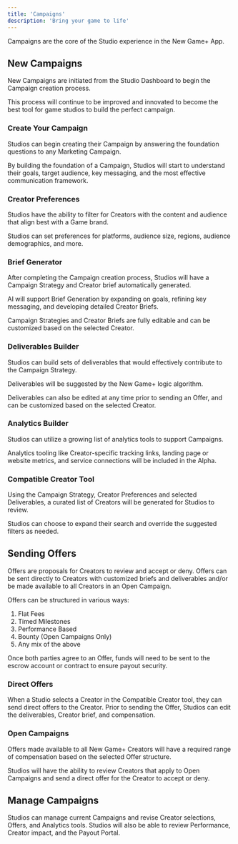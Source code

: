 ```yaml
---
title: 'Campaigns'
description: 'Bring your game to life'
---
```

Campaigns are the core of the Studio experience in the New Game+ App. 

## New Campaigns
New Campaigns are initiated from the Studio Dashboard to begin the Campaign creation process. 

This process will continue to be improved and innovated to become the best tool for game studios to build the perfect campaign.

### Create Your Campaign
Studios can begin creating their Campaign by answering the foundation questions to any Marketing Campaign.

By building the foundation of a Campaign, Studios will start to understand their goals, target audience, key messaging, and the most effective communication framework.

### Creator Preferences
Studios have the ability to filter for Creators with the content and audience that align best with a Game brand.

Studios can set preferences for platforms, audience size, regions, audience demographics, and more.

### Brief Generator
After completing the Campaign creation process, Studios will have a Campaign Strategy and Creator brief automatically generated.

AI will support Brief Generation by expanding on goals, refining key messaging, and developing detailed Creator Briefs.

Campaign Strategies and Creator Briefs are fully editable and can be customized based on the selected Creator.

### Deliverables Builder
Studios can build sets of deliverables that would effectively contribute to the Campaign Strategy. 

Deliverables will be suggested by the New Game+ logic algorithm. 

Deliverables can also be edited at any time prior to sending an Offer, and can be customized based on the selected Creator.

### Analytics Builder
Studios can utilize a growing list of analytics tools to support Campaigns. 

Analytics tooling like Creator-specific tracking links, landing page or website metrics, and service connections will be included in the Alpha.

### Compatible Creator Tool
Using the Campaign Strategy, Creator Preferences and selected Deliverables, a curated list of Creators will be generated for Studios to review.

Studios can choose to expand their search and override the suggested filters as needed.

## Sending Offers
Offers are proposals for Creators to review and accept or deny. Offers can be sent directly to Creators with customized briefs and deliverables and/or be made available to all Creators in an Open Campaign. 

Offers can be structured in various ways:
 1. Flat Fees
 2. Timed Milestones
 3. Performance Based
 4. Bounty (Open Campaigns Only)
 5. Any mix of the above




Once both parties agree to an Offer, funds will need to be sent to the escrow account or contract to ensure payout security.

### Direct Offers
When a Studio selects a Creator in the Compatible Creator tool, they can send direct offers to the Creator. Prior to sending the Offer, Studios can edit the deliverables, Creator brief, and compensation.

### Open Campaigns
Offers made available to all New Game+ Creators will have a required range of compensation based on the selected Offer structure.

Studios will have the ability to review Creators that apply to Open Campaigns and send a direct offer for the Creator to accept or deny.


## Manage Campaigns
Studios can manage current Campaigns and revise Creator selections, Offers, and Analytics tools. Studios will also be able to review Performance, Creator impact, and the Payout Portal.